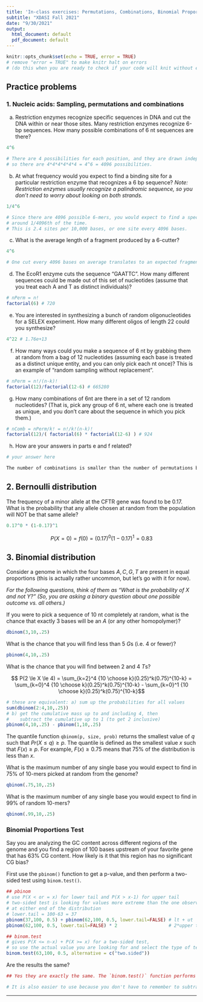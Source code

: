 ```yaml
---
title: 'In-class exercises: Permutations, Combinations, Binomial Proportions'
subtitle: "XDASI Fall 2021"
date: "9/30/2021"
output:
  html_document: default
  pdf_document: default
---
```


```r
knitr::opts_chunk$set(echo = TRUE, error = TRUE)
# remove "error = TRUE" to make knitr halt on errors
# (do this when you are ready to check if your code will knit without errors)
```

## Practice problems

### 1. Nucleic acids: Sampling, permutations and combinations

a. Restriction enzymes recognize specific sequences in DNA and cut the DNA within or near those sites. Many restriction enzymes recognize 6-bp sequences. How many possible combinations of 6 nt sequences are there?
```r
4^6

# There are 4 possibilities for each position, and they are drawn independently,
# so there are 4*4*4*4*4*4 = 4^6 = 4096 possibilities.
```

b. At what frequency would you expect to find a binding site for a particular restriction enzyme that recognizes a 6 bp sequence? _Note: Restriction enzymes usually recognize a palindromic sequence, so you don't need to worry about looking on both strands._
```r
1/4^6

# Since there are 4096 possible 6-mers, you would expect to find a specific one
# around 1/4096th of the time.
# This is 2.4 sites per 10,000 bases, or one site every 4096 bases.
```

c. What is the average length of a fragment produced by a 6-cutter?
```r
4^6

# One cut every 4096 bases on average translates to an expected fragment size of 4096.
```

d. The EcoR1 enzyme cuts the sequence "GAATTC". How many different sequences could be made out of this set of nucleotides (assume that you treat each A and T as distinct individuals)?
```r
# nPerm = n!
factorial(6) # 720
```

e. You are interested in synthesizing a bunch of random oligonucleotides for a SELEX experiment. How many different oligos of length 22 could you synthesize?
```r
4^22 # 1.76e+13
```

f. How many ways could you make a sequence of 6 nt by grabbing them at random from a bag of 12 nucleotides (assuming each base is treated as a distinct unique entity, and you can only pick each nt once)? This is an example of "random sampling without replacement".
```r
# nPerm = n!/(n-k)!
factorial(12)/factorial(12-6) # 665280
```

g. How many combinations of 6nt are there in a set of 12 random nucleotides? (That is, pick any group of 6 nt, where each one is treated as unique, and you don't care about the sequence in which you pick them.)
```r
# nComb = nPerm/k! = n!/k!(n-k)!
factorial(12)/( factorial(6) * factorial(12-6) ) # 924
```

h. How are your answers in parts e and f related?
```r
# your answer here

The number of combinations is smaller than the number of permutations by a factor of k! since all the permutations of the k-mer sequence get collapsed into one combination.
```

## 2. Bernoulli distribution

The frequency of a minor allele at the CFTR gene was found to be 0.17. What is the probability that any allele chosen at random from the population will NOT be that same allele?
```r
0.17^0 * (1-0.17)^1
```

$$ P(X=0) = f(0) = (0.17)^0(1-0.17)^1 = 0.83$$

## 3. Binomial distribution

Consider a genome in which the four bases $A,C,G,T$ are present in equal proportions (this is actually rather uncommon, but let's go with it for now). 

*For the following questions, think of them as "What is the probability of X and not Y?" (So, you are asking a binary question about one possible outcome vs. all others.)*

If you were to pick a sequence of 10 nt completely at random, what is the chance that exactly 3 bases will be an $A$ (or any other homopolymer)?
```r
dbinom(3,10,.25)
```

What is the chance that you will find less than 5 $G$s (i.e. 4 or fewer)?
```r
pbinom(4,10,.25)
```

What is the chance that you will find between 2 and 4 $T$s?

$$ P(2 \le X \le 4) = \sum_{k=2}^4 {10 \choose k}(0.25)^k(0.75)^{10-k} = \sum_{k=0}^4 {10 \choose k}(0.25)^k(0.75)^{10-k} - \sum_{k=0}^1 {10 \choose k}(0.25)^k(0.75)^{10-k}$$

```r

# these are equivalent: a) sum up the probabilities for all values
sum(dbinom(2:4,10,.25))
# b) get the cumulative mass up to and including 4, then
#    subtract the cumulative up to 1 (to get 2 inclusive)
pbinom(4,10,.25) - pbinom(1,10,.25)
```

The quantile function `qbinom(p, size, prob)` returns the smallest value of $q$ such that $Pr(X \le q) \ge p$. The quantile is defined as the smallest value $x$ such that $F(x) \ge p$. For example, $F(x) \ge 0.75$ means that 75% of the distribution is less than $x$. 

What is the maximum number of any single base you would expect to find in 75% of 10-mers picked at random from the genome?
```r
qbinom(.75,10,.25)
```

What is the maximum number of any single base you would expect to find in 99% of random 10-mers?
```r
qbinom(.99,10,.25)
```


### Binomial Proportions Test

Say you are analyzing the GC content across different regions of the genome and you find a region of 100 bases upstream of your favorite gene that has 63% CG content. How likely is it that this region has no significant CG bias? 

First use the `pbinom()` function to get a p-value, and then perform a two-sided test using `binom.test()`.

```r
## pbinom 
# use P(X < or = x) for lower tail and P(X > x-1) for upper tail
# two-sided test is looking for values more extreme than the one observed
# at either end of the distribution
# lower.tail = 100-63 = 37
pbinom(37,100, 0.5) + pbinom(62,100, 0.5, lower.tail=FALSE) # lt + ut
pbinom(62,100, 0.5, lower.tail=FALSE) * 2                   # 2*upper tail

## binom.test
# gives P(X <= n-x) + P(X >= x) for a two-sided test,
# so use the actual value you are looking for and select the type of test
binom.test(63,100, 0.5, alternative = c("two.sided"))
```

Are the results the same? 

```r
## Yes they are exactly the same. The `binom.test()` function performs an exact test and should give the same results as `pbinom()`. 

# It is also easier to use because you don't have to remember to subtract one for an upper-tailed test.
```

---
